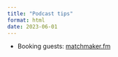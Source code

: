 ```yaml
---
title: "Podcast tips"
format: html
date: 2023-06-01
---
```


- Booking guests: [matchmaker.fm](https://www.matchmaker.fm/)
